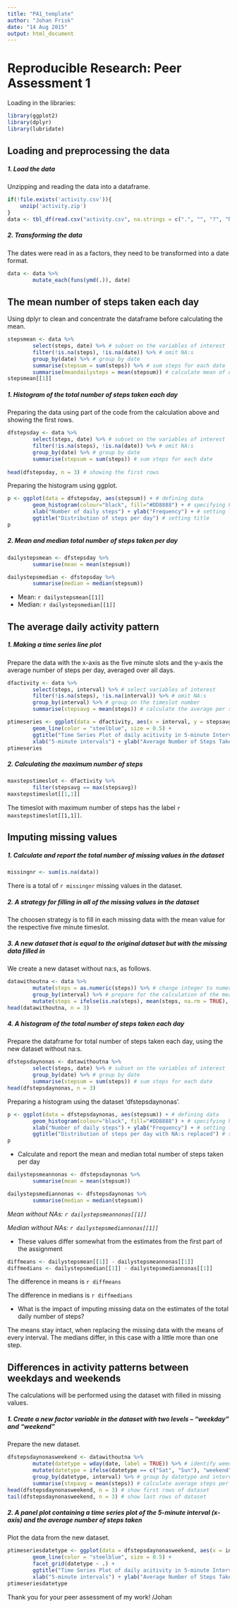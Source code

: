 ```yaml
---
title: "PA1_template"
author: "Johan Frisk"
date: "14 Aug 2015"
output: html_document
---
```


# Reproducible Research: Peer Assessment 1

Loading in the libraries:
```r
library(ggplot2)
library(dplyr)
library(lubridate)
```

## Loading and preprocessing the data

##### 1. Load the data
Unzipping and reading the data into a dataframe.
```r
if(!file.exists('activity.csv')){
    unzip('activity.zip')
}
data <- tbl_df(read.csv("activity.csv", na.strings = c(".", "", "?", "NA"), strip.white = TRUE))
```

##### 2. Transforming the data
The dates were read in as a factors, they need to be transformed
into a date format.

```r
data <- data %>%
        mutate_each(funs(ymd(.)), date)
```



## The mean number of steps taken each day
Using dplyr to clean and concentrate the dataframe before calculating the mean.

```r
stepsmean <- data %>%
        select(steps, date) %>% # subset on the variables of interest
        filter(!is.na(steps), !is.na(date)) %>% # omit NA:s
        group_by(date) %>% # group by date
        summarise(stepsum = sum(steps)) %>% # sum steps for each date
        summarise(meandailysteps = mean(stepsum)) # calculate mean of daily steps
stepsmean[[1]]
```

##### 1. Histogram of the total number of steps taken each day
Preparing the data using part of the code from the calculation above and
showing the first rows.

```r
dfstepsday <- data %>%
        select(steps, date) %>% # subset on the variables of interest
        filter(!is.na(steps), !is.na(date)) %>% # omit NA:s
        group_by(date) %>% # group by date
        summarise(stepsum = sum(steps)) # sum steps for each date
        
head(dfstepsday, n = 3) # showing the first rows
```

Preparing the histogram using ggplot.

```r
p <- ggplot(data = dfstepsday, aes(stepsum)) + # defining data
        geom_histogram(colour="black", fill="#DD8888") + # specifying histogram
        xlab("Number of daily steps") + ylab("Frequency") + # setting labels
        ggtitle("Distribution of steps per day") # setting title
p
```

##### 2. Mean and median total number of steps taken per day
```r
dailystepsmean <- dfstepsday %>%
        summarise(mean = mean(stepsum))

dailystepsmedian <- dfstepsday %>%
        summarise(median = median(stepsum))
```
* Mean: `r dailystepsmean[[1]]`
* Median:  `r dailystepsmedian[[1]]`


## The average daily activity pattern

##### 1. Making a time series line plot
Prepare the data with the x-axis as the five minute slots and the y-axis the
average number of steps per day, averaged over all days.

```r
dfactivity <- data %>%
        select(steps, interval) %>% # select variables of interest
        filter(!is.na(steps), !is.na(interval)) %>% # omit NA:s
        group_by(interval) %>% # group on the timeslot number
        summarise(stepsavg = mean(steps)) # calculate the average per slot number
```

```r
ptimeseries <- ggplot(data = dfactivity, aes(x = interval, y = stepsavg)) +
        geom_line(color = "steelblue", size = 0.5) + 
        ggtitle("Time Series Plot of daily acitivity in 5-minute Intervals") + 
        xlab("5-minute intervals") + ylab("Average Number of Steps Taken")
ptimeseries
```

##### 2. Calculating the maximum number of steps

```r
maxstepstimeslot <- dfactivity %>%
        filter(stepsavg == max(stepsavg))
maxstepstimeslot[[1,1]]
```
The timeslot with maximum number of steps has the label `r maxstepstimeslot[[1,1]]`.


## Imputing missing values

##### 1. Calculate and report the total number of missing values in the dataset

```r
missingnr <- sum(is.na(data))
```
There is a total of `r missingnr` missing values in the dataset.

##### 2. A strategy for filling in all of the missing values in the dataset

The choosen strategy is to fill in each missing data with the mean value for 
the respective five minute timeslot.

##### 3. A new dataset that is equal to the original dataset but with the missing data filled in
We create a new dataset without na:s, as follows.
```r
datawithoutna <- data %>% 
        mutate(steps = as.numeric(steps)) %>% # change integer to numeric
        group_by(interval) %>% # prepare for the calculation of the mean
        mutate(steps = ifelse(is.na(steps), mean(steps, na.rm = TRUE), steps)) # fill in data
head(datawithoutna, n = 3)        
```

##### 4. A histogram of the total number of steps taken each day

Prepare the dataframe for total number of steps taken each day, using the new
dataset without na:s.

```r
dfstepsdaynonas <- datawithoutna %>%
        select(steps, date) %>% # subset on the variables of interest
        group_by(date) %>% # group by date
        summarise(stepsum = sum(steps)) # sum steps for each date
head(dfstepsdaynonas, n = 3)
```

Preparing a histogram using the dataset 'dfstepsdaynonas'.

```r
p <- ggplot(data = dfstepsdaynonas, aes(stepsum)) + # defining data
        geom_histogram(colour="black", fill="#DD8888") + # specifying histogram
        xlab("Number of daily steps") + ylab("Frequency") + # setting labels
        ggtitle("Distribution of steps per day with NA:s replaced") # setting title
p
```

* Calculate and report the mean and median total number of steps taken per day
```r
dailystepsmeannonas <- dfstepsdaynonas %>%
        summarise(mean = mean(stepsum))

dailystepsmediannonas <- dfstepsdaynonas %>%
        summarise(median = median(stepsum))
```
*Mean without NAs: `r dailystepsmeannonas[[1]]`*

*Median without NAs:  `r dailystepsmediannonas[[1]]`*

* These values differ somewhat from the estimates from the first part of the assignment

```r
diffmeans <- dailystepsmean[[1]] - dailystepsmeannonas[[1]]
diffmedians <- dailystepsmedian[[1]] - dailystepsmediannonas[[1]]
```

The difference in means is `r diffmeans`

The difference in medians is `r diffmedians`

* What is the impact of imputing missing data on the estimates of the total daily number of steps?

The means stay intact, when replacing the missing data with the means of every interval. The
medians differ, in this case with a little more than one step.



## Differences in activity patterns between weekdays and weekends

The calculations will be performed using the dataset with filled in missing values.

##### 1. Create a new factor variable in the dataset with two levels – “weekday” and “weekend”

Prepare the new dataset.

```r
dfstepsdaynonasweekend <- datawithoutna %>%
        mutate(datetype = wday(date, label = TRUE)) %>% # identify weedays
        mutate(datetype = ifelse(datetype == c("Sat", "Sun"), "weekend", "weekday")) %>%
        group_by(datetype, interval) %>% # group by datetype and interval
        summarise(stepavg = mean(steps)) # calculate average steps per interval
head(dfstepsdaynonasweekend, n = 3) # show first rows of dataset
tail(dfstepsdaynonasweekend, n = 3) # show last rows of dataset
```

##### 2. A panel plot containing a time series plot of the 5-minute interval (x-axis) and the average number of steps taken

Plot the data from the new dataset.

```r

ptimeseriesdatetype <- ggplot(data = dfstepsdaynonasweekend, aes(x = interval, y = stepavg)) +
        geom_line(color = "steelblue", size = 0.5) + 
        facet_grid(datetype ~ .) +
        ggtitle("Time Series Plot of daily acitivity in 5-minute Intervals") + 
        xlab("5-minute intervals") + ylab("Average Number of Steps Taken")
ptimeseriesdatetype
```

Thank you for your peer assessment of my work!
/Johan